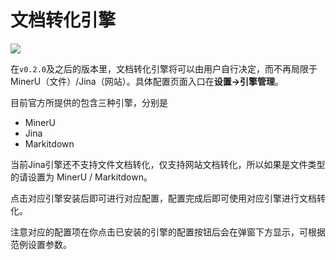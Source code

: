 
# 文档转化引擎

![](https://qingyon-revornix-public.oss-cn-beijing.aliyuncs.com/images/202506181320196.png)

在`v0.2.0`及之后的版本里，文档转化引擎将可以由用户自行决定，而不再局限于MinerU（文件）/Jina（网站）。具体配置页面入口在**设置->引擎管理**。

目前官方所提供的包含三种引擎，分别是

- MinerU
- Jina
- Markitdown

<Callout type="warning">
当前Jina引擎还不支持文件文档转化，仅支持网站文档转化，所以如果是文件类型的请设置为 MinerU / Markitdown。
</Callout>

点击对应引擎安装后即可进行对应配置，配置完成后即可使用对应引擎进行文档转化。

注意对应的配置项在你点击已安装的引擎的配置按钮后会在弹窗下方显示，可根据范例设置参数。